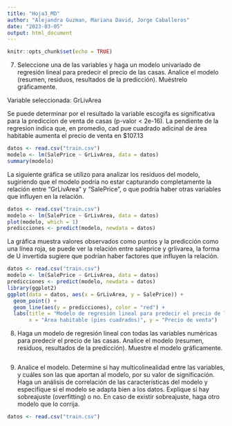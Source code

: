 ---
title: "Hoja3_MD"
author: "Alejandra Guzman, Mariana David, Jorge Caballeros"
date: "2023-03-05"
output: html_document
---

```{r setup, include=FALSE}
knitr::opts_chunk$set(echo = TRUE)
```




7. Seleccione  una  de  las  variables  y  haga  un  modelo  univariado  de  regresión  lineal  para 
predecir  el  precio  de  las  casas.  Analice  el  modelo  (resumen,  residuos,  resultados  de  la 
predicción). Muéstrelo gráficamente. 

Variable seleccionada: GrLivArea

Se puede determinar por el resultado la variable escogifa es significativa para la prediccion de venta de casas (p-valor < 2e-16). La pendiente de la regresion
indica que, en promedio, cad pue cuadrado adicinal de área habitable aumenta el precio de venta en $107.13


```{r}
datos <- read.csv("train.csv")
modelo <- lm(SalePrice ~ GrLivArea, data = datos)
summary(modelo)


```

La siguiente gráfica se utilizo para analizar los residuos del modelo, sugiriendo que el modelo podría no estar capturando completamente la relación entre "GrLivArea" 
y "SalePrice", o que podría haber otras variables que influyen en la relación.

```{r}
datos <- read.csv("train.csv")
modelo <- lm(SalePrice ~ GrLivArea, data = datos)
plot(modelo, which = 1)
predicciones <- predict(modelo, newdata = datos)

```


La gráfica muestra valores observados como puntos y la predicción como una línea roja, se puede ver la relación entre saleprice y grlivarea, la forma de U invertida
sugiere que podrían haber factores que influyen la relación.

```{r}
datos <- read.csv("train.csv")
modelo <- lm(SalePrice ~ GrLivArea, data = datos)
predicciones <- predict(modelo, newdata = datos)
library(ggplot2)
ggplot(data = datos, aes(x = GrLivArea, y = SalePrice)) +
  geom_point() +
  geom_line(aes(y = predicciones), color = "red") +
  labs(title = "Modelo de regresión lineal para predecir el precio de las casas",
       x = "Área habitable (pies cuadrados)", y = "Precio de venta")
```

8. Haga un modelo de regresión lineal con todas las variables numéricas para predecir el precio de las casas. Analice el modelo (resumen, residuos, resultados de la predicción). Muestre el modelo gráficamente.



```{r}




```

9. Analice el modelo. Determine si hay multicolinealidad entre las variables, y cuáles son las que aportan al modelo, por su valor de significación. Haga un análisis de correlación de las características del modelo y especifique si el modelo se adapta bien a los datos. Explique si hay sobreajuste (overfitting) o no. En caso de existir sobreajuste, haga otro modelo que lo corrija. 

```{r}
datos <- read.csv("train.csv")



```